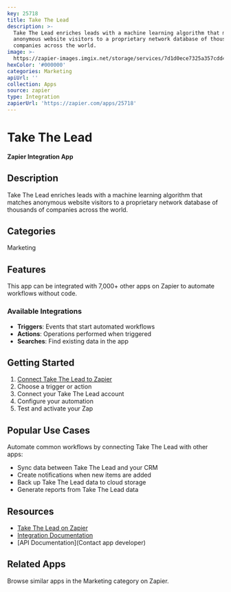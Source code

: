```yaml
---
key: 25718
title: Take The Lead
description: >-
  Take The Lead enriches leads with a machine learning algorithm that matches
  anonymous website visitors to a proprietary network database of thousands of
  companies across the world.
image: >-
  https://zapier-images.imgix.net/storage/services/7d1d0ece7325a357cdd4fbfa6856dd1d.png?auto=format%2Ccompress&ixlib=python-3.0.0&q=50
hexColor: '#000000'
categories: Marketing
apiUrl: ''
collection: Apps
source: zapier
type: Integration
zapierUrl: 'https://zapier.com/apps/25718'
---
```

# Take The Lead

**Zapier Integration App**

## Description

Take The Lead enriches leads with a machine learning algorithm that matches anonymous website visitors to a proprietary network database of thousands of companies across the world.

## Categories

Marketing

## Features

This app can be integrated with 7,000+ other apps on Zapier to automate workflows without code.

### Available Integrations

- **Triggers**: Events that start automated workflows
- **Actions**: Operations performed when triggered
- **Searches**: Find existing data in the app

## Getting Started

1. [Connect Take The Lead to Zapier](https://zapier.com/apps/25718)
2. Choose a trigger or action
3. Connect your Take The Lead account
4. Configure your automation
5. Test and activate your Zap

## Popular Use Cases

Automate common workflows by connecting Take The Lead with other apps:

- Sync data between Take The Lead and your CRM
- Create notifications when new items are added
- Back up Take The Lead data to cloud storage
- Generate reports from Take The Lead data

## Resources

- [Take The Lead on Zapier](https://zapier.com/apps/25718)
- [Integration Documentation](https://zapier.com/apps/25718/integrations)
- [API Documentation](Contact app developer)

## Related Apps

Browse similar apps in the Marketing category on Zapier.
